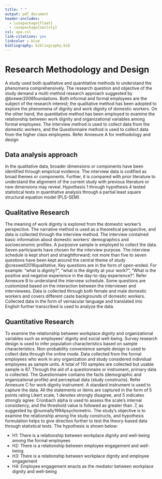 ```yaml
---
title: " "
output: pdf_document
header-includes:
  - \usepackage{float}
  - \usepackage{sectsty}
csl: apa.csl
link-citations: yes
linkcolor : blue
bibliography: bibliography.bib
---
```


# Research Methodology and Design

A study used both qualitative and quantitative methods to understand the phenomena comprehensively. The research question and objective of the study demand a multi-method research approach suggested by @brewer2006foundations. Both informal and formal employees are the subject of the research interest; the qualitative method has been adopted to explore the phenomena of dignity and work dignity of domestic workers. On the other hand, the quantitative method has been employed to examine the relationship between work dignity and organizational variables among formal employees. The interview method is used to collect data from the domestic workers, and the Questionnaire method is used to collect data from the higher class employees. Refer Annexure A for methodology and design


## Data analysis approach

In the qualitative data, broader dimensions or components have been identified through empirical 
evidence. The interview data is codified as broad themes or components. Further, it is compared with prior literature to understand the alignment of the current study with previous literature or new dimensions may reveal. Hypothesis 1 through hypothesis 4 tested statistical tests in quantitative analysis through a partial least square structural equation model (PLS-SEM). 

## Qualitative Research

The meaning of work dignity is explored from the domestic worker's perspective. The narrative method is used as a theoretical perspective, and data is collected through the interview method. The interview contained basic information about domestic workers' demographics and socioeconomic profiles. A purposive sample is employed to collect the data. Seven participants have chosen for the interview purpose. The interview schedule is kept short and straightforward; not more than five to seven questions have been kept around the central theme of study @creswell2016qualitative. Key questions are in the form of open-ended. For example: "what is dignity?", "what is the dignity at your work?", "What is the positive and negative experience in the day-to-day experience?". Refer Annexure B to understand the interview schedule. Some questions are customized based on the interaction between the interviewer and interviewees.   Data is collected through both female and male domestic workers and covers different caste backgrounds of domestic workers. Collected data in the form of vernacular language and translated into English further transcribed is used to analyze the data. 
 
## Quantitative Research

To examine the relationship between workplace dignity and organizational variables such as employees' dignity and social well-being.   Survey research design is used to infer population characteristics based on sample characteristics. Non-probability convenience sample design is used to collect data through the online mode. Data collected from the formal employees who work in any organization and study considered individual employees as sample units. A total of 110 samples are collected but usable sample is 87. Through the aid of a questionnaire or instrument, primary data is collected. The Questionnaire contains the facts (demographic and organizational profile) and perceptual data (study constructs). Refer Annexure C for work dignity instrument.  A standard instrument is used to capture the data. All the statements or items are captured in the form of 5 points rating Likert scale, 1 denotes strongly disagree, and 5 indicates strongly agree. Cronbach alpha is used to assess the scale's internal consistency, and the threshold value is followed as greater than .7, as suggested by @nunnally1994psychometric. The study's objective is to examine the relationship among the study constructs, and hypothesis formulation helps to give direction further to test the theory-based data through statistical tests. The hypothesis is shown below:
  
- H1: There is a relationship between workplace dignity and well-being among the formal employees
- H2: There is a relationship between employee engagement and well-being
- H3: There is a relationship between workplace dignity and employee engagement
- H4: Employee engagement enacts as the mediator between workplace dignity and well-being
